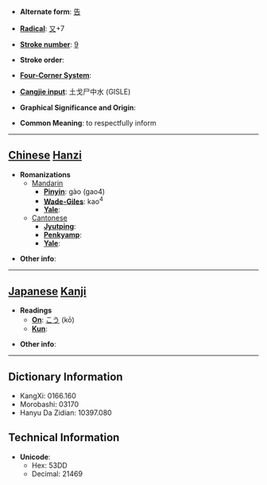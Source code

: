 * '''Alternate form''': [[告]]

* '''[[Wiktionary:Chinese radical index| Radical]]''': [[Wiktionary:Chinese radical index 又|又]]+7

* '''[[Wiktionary:Chinese total strokes index|Stroke number]]''': [[Wiktionary:Chinese total strokes index 9|9]]

* '''Stroke order''': 

* '''[[Wiktionary:Chinese four corner index|Four-Corner System]]''': 

* '''[[Wiktionary:Chinese Cangjie index|Cangjie input]]''': 土戈尸中水 (GISLE)

* '''Graphical Significance and Origin''': 

* '''Common Meaning''': to respectfully inform

----

== [[Chinese]] [[Hanzi]] ==

* '''Romanizations'''
** [[Mandarin]]
*** '''[[Pinyin]]''': gào (gao4)
*** '''[[Wade-Giles]]''': kao<sup>4</sup>
*** '''[[Yale]]''': 
**[[Cantonese]]
***'''[[Jyutping]]''':
***'''[[Penkyamp]]''': 
***'''[[Yale]]''': 

* '''Other info''': 

----

== [[Japanese]] [[Kanji]] ==

* '''Readings'''
** '''[[On]]''': [[こう]] (kō)
** '''[[Kun]]''': 

* '''Other info''':  

----

== Dictionary Information ==

* KangXi: 0166.160
* Morobashi: 03170
* Hanyu Da Zidian: 10397.080

== Technical Information ==

* '''Unicode''':
** Hex: 53DD
** Decimal: 21469